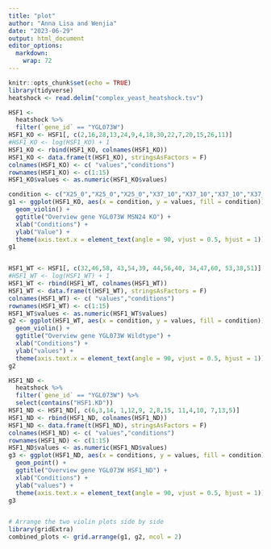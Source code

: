 ```yaml
---
title: "plot"
author: "Anna Lisa and Wenjia"
date: "2023-06-29"
output: html_document
editor_options: 
  markdown: 
    wrap: 72
---
```


```r
knitr::opts_chunk$set(echo = TRUE)
library(tidyverse)
heatshock <- read.delim("complex_yeast_heatshock.tsv")
```

```r
HSF1 <- 
  heatshock %>% 
  filter(`gene_id` == "YGL073W")
HSF1_KO <- HSF1[, c(2,16,28,13,24,9,4,18,30,22,7,20,15,26,11)]
#HSF1_KO <- log(HSF1_KO) + 1
HSF1_KO <- rbind(HSF1_KO, colnames(HSF1_KO))
HSF1_KO <- data.frame(t(HSF1_KO), stringsAsFactors = F)
colnames(HSF1_KO) <- c( "values","conditions")
rownames(HSF1_KO) <- c(1:15)
HSF1_KO$values <- as.numeric(HSF1_KO$values)

condition <- c("X25_0","X25_0","X25_0","X37_10","X37_10","X37_10","X37_30","X37_30","X37_30","X42_10","X42_10","X42_10","X42_30","X42_30","X42_30")
g1 <- ggplot(HSF1_KO, aes(x = condition, y = values, fill = condition)) +
  geom_violin() +
  ggtitle("Overview gene YGL073W MSN24 KO") +
  xlab("Conditions") +
  ylab("Value") +
  theme(axis.text.x = element_text(angle = 90, vjust = 0.5, hjust = 1))
g1


HSF1_WT <- HSF1[, c(32,46,58, 43,54,39, 44,56,40, 34,47,60, 53,38,51)]
#HSF1_WT <- log(HSF1_WT) + 1
HSF1_WT <- rbind(HSF1_WT, colnames(HSF1_WT))
HSF1_WT <- data.frame(t(HSF1_WT), stringsAsFactors = F)
colnames(HSF1_WT) <- c( "values","conditions")
rownames(HSF1_WT) <- c(1:15)
HSF1_WT$values <- as.numeric(HSF1_WT$values)
g2 <- ggplot(HSF1_WT, aes(x = condition, y = values, fill = condition)) +
  geom_violin() +
  ggtitle("Overview gene YGL073W Wildtype") +
  xlab("Conditions") +
  ylab("values") +
  theme(axis.text.x = element_text(angle = 90, vjust = 0.5, hjust = 1))
g2

HSF1_ND <- 
  heatshock %>% 
  filter(`gene_id` == "YGL073W") %>%
  select(contains("HSF1.KD")) 
HSF1_ND <- HSF1_ND[, c(6,3,14, 1,12,9, 2,8,15, 11,4,10, 7,13,5)]
HSF1_ND <- rbind(HSF1_ND, colnames(HSF1_ND))
HSF1_ND <- data.frame(t(HSF1_ND), stringsAsFactors = F)
colnames(HSF1_ND) <- c( "values","conditions")
rownames(HSF1_ND) <- c(1:15)
HSF1_ND$values <- as.numeric(HSF1_ND$values)
g3 <- ggplot(HSF1_ND, aes(x = conditions, y = values, fill = condition)) +
  geom_point() +
  ggtitle("Overview gene YGL073W HSF1_ND") +
  xlab("Conditions") +
  ylab("values") +
  theme(axis.text.x = element_text(angle = 90, vjust = 0.5, hjust = 1))
g3


# Arrange the two violin plots side by side
library(gridExtra)
combined_plots <- grid.arrange(g1, g2, ncol = 2)
```
